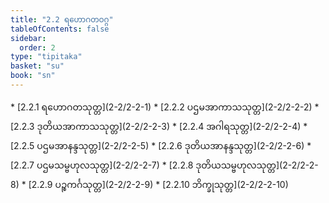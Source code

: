 ```yaml
---
title: "2.2 ရဟောဂတဝဂ္ဂ"
tableOfContents: false
sidebar:
  order: 2
type: "tipitaka"
basket: "su"
book: "sn"
---
```



<DynamicBreadcrumb />



<TableOfContents book="sn" section="2.2">
* [2.2.1 ရဟောဂတသုတ္တ](2-2/2-2-1)
* [2.2.2 ပဌမအာကာသသုတ္တ](2-2/2-2-2)
* [2.2.3 ဒုတိယအာကာသသုတ္တ](2-2/2-2-3)
* [2.2.4 အဂါရသုတ္တ](2-2/2-2-4)
* [2.2.5 ပဌမအာနန္ဒသုတ္တ](2-2/2-2-5)
* [2.2.6 ဒုတိယအာနန္ဒသုတ္တ](2-2/2-2-6)
* [2.2.7 ပဌမသမ္ဗဟုလသုတ္တ](2-2/2-2-7)
* [2.2.8 ဒုတိယသမ္ဗဟုလသုတ္တ](2-2/2-2-8)
* [2.2.9 ပဉ္စကင်္ဂသုတ္တ](2-2/2-2-9)
* [2.2.10 ဘိက္ခုသုတ္တ](2-2/2-2-10)
</TableOfContents>